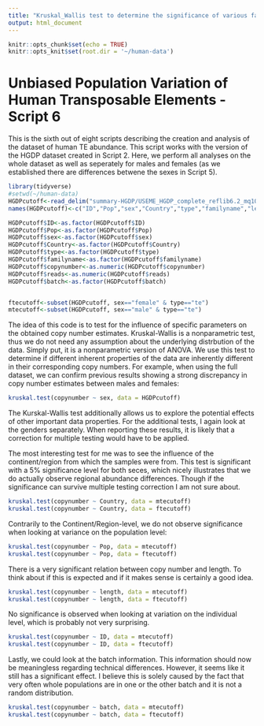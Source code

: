 ```yaml
---
title: "Kruskal_Wallis test to determine the significance of various factors on the estimates of copy numbers in the HGDP dataset"
output: html_document
---
```


```r
knitr::opts_chunk$set(echo = TRUE)
knitr::opts_knit$set(root.dir = '~/human-data')
```
# Unbiased Population Variation of Human Transposable Elements - Script 6
This is the sixth out of eight scripts describing the creation and analysis of the dataset of human TE abundance.
This script works with the version of the HGDP dataset created in Script 2.
Here, we perform all analyses on the whole dataset as well as seperately for males and females (as we established there are differences betwene the sexes in Script 5).
```r
library(tidyverse)
#setwd(~/human-data)
HGDPcutoff<-read_delim("summary-HGDP/USEME_HGDP_complete_reflib6.2_mq10_batchinfo_cutoff0.01.txt",comment="#")
names(HGDPcutoff)<-c("ID","Pop","sex","Country","type","familyname","length","reads","copynumber","batch")

HGDPcutoff$ID<-as.factor(HGDPcutoff$ID)
HGDPcutoff$Pop<-as.factor(HGDPcutoff$Pop)
HGDPcutoff$sex<-as.factor(HGDPcutoff$sex)
HGDPcutoff$Country<-as.factor(HGDPcutoff$Country)
HGDPcutoff$type<-as.factor(HGDPcutoff$type)
HGDPcutoff$familyname<-as.factor(HGDPcutoff$familyname)
HGDPcutoff$copynumber<-as.numeric(HGDPcutoff$copynumber)
HGDPcutoff$reads<-as.numeric(HGDPcutoff$reads)
HGDPcutoff$batch<-as.factor(HGDPcutoff$batch)


ftecutoff<-subset(HGDPcutoff, sex=="female" & type=="te")
mtecutoff<-subset(HGDPcutoff, sex=="male" & type=="te")
```

The idea of this code is to test for the influence of specific parameters on the obtained copy number estimates.
Kruskal-Wallis is a nonparametric test, thus we do not need any assumption about the underlying distrbution of the data. 
Simply put, it is a nonparametric version of ANOVA.
We use this test to determine if different inherent properties of the data are inherently different in their corresponding copy numbers.
For example, when using the full dataset, we can confirm previous results showing a strong discrepancy in copy number estimates between males and females:
```r
kruskal.test(copynumber ~ sex, data = HGDPcutoff)
```
The Kurskal-Wallis test additionally allows us to explore the potential effects of other important data properties.
For the additional tests, I again look at the genders separately.
When reporting these results, it is likely that a correction for multiple testing would have  to be applied.

The most interesting test for me was to see the influence of the continent/region from which the samples were from. This test is significant with a 5% significance level for both seces, which nicely illustrates that we do actually observe regional abundance differences. Though if the significance can survive multiple testing correction I am not sure about.
```r
kruskal.test(copynumber ~ Country, data = mtecutoff)
kruskal.test(copynumber ~ Country, data = ftecutoff)
```

Contrarily to the Continent/Region-level, we do not observe significance when looking at variance on the population level:
```r
kruskal.test(copynumber ~ Pop, data = mtecutoff)
kruskal.test(copynumber ~ Pop, data = ftecutoff)
```

There is a very significant relation between copy number and length.
To think about if this is expected and if it makes sense is certainly a good idea.
```r
kruskal.test(copynumber ~ length, data = mtecutoff)
kruskal.test(copynumber ~ length, data = ftecutoff)
```

No significance is observed when looking at variation on the individual level, which is probably not very surprising.

```r
kruskal.test(copynumber ~ ID, data = mtecutoff)
kruskal.test(copynumber ~ ID, data = ftecutoff)
```

Lastly, we could look at the batch information. This information should now be meaningless regarding technical differences. However, it seems like it still has a significant effect. I believe this is solely caused by the fact that very often whole populations are in one or the other batch and it is not a random distribution.
```r
kruskal.test(copynumber ~ batch, data = mtecutoff)
kruskal.test(copynumber ~ batch, data = ftecutoff)
```
